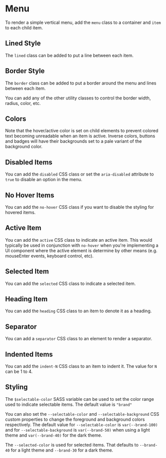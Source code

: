 
# Menu

To render a simple vertical menu, add the `menu` class to a container and
`item` to each child item.

<Example
  html={Menu}
  language="html"
  caption="Menu"
/>

## Lined Style

The `lined` class can be added to put a line between each item.

<Example
  html={Lined}
  language="html"
  caption="Lined"
/>

## Border Style

The `border` class can be added to put a border around the menu and lines
between each item.

<Example
  html={Border}
  language="html"
  caption="Border"
/>

You can add any of the other <BorderLink/> utility classes to control the
border width, radius, color, etc.

<Example
  html={Radius}
  language="html"
  caption="Border Style"
/>

## Colors

Note that the hover/active color is set on child elements to prevent colored
text becoming unreadable when an item is active.  Inverse colors, buttons and
badges will have their backgrounds set to a pale variant of the background
color.

<Example
  html={Color}
  language="html"
  caption="Colors"
/>

## Disabled Items

You can add the `disabled` CSS class or set the `aria-disabled` attribute to
`true` to disable an option in the menu.

<Example
  html={Disabled}
  language="html"
  caption="Disabled Items"
/>

## No Hover Items

You can add the `no-hover` CSS class if you want to disable the styling for
hovered items.

<Example
  html={NoHover}
  language="html"
  caption="No Hover Items"
/>

## Active Item

You can add the `active` CSS class to indicate an active item.  This would
typically be used in conjunction with `no-hover` when you're implementing a
UI component where the active element is determine by other means (e.g.
mouseEnter events, keyboard control, etc).

<Example
  html={Active}
  language="html"
  caption="Active Item"
/>

## Selected Item

You can add the `selected` CSS class to indicate a selected item.

<Example
  html={Selected}
  language="html"
  caption="Selected Item"
/>

## Heading Item

You can add the `heading` CSS class to an item to denote it as a heading.

<Example
  html={Heading}
  language="html"
  caption="Heading Item"
/>

## Separator

You can add a `separator` CSS class to an element to render a separator.

<Example
  html={Separator}
  language="html"
  caption="Item Separator"
/>

## Indented Items

You can add the `indent-N` CSS class to an item to indent it. The value for
`N` can be 1 to 4.

<Example
  html={Indent}
  language="html"
  caption="Indented Items"
/>

## Styling

The `$selectable-color` SASS variable can be used to set the color range used
to indicate selectable items.  The default value is `"brand"`

You can also set the `--selectable-color` and `--selectable-background` CSS
custom properties to change the foreground and background colors respectively.
The default value for `--selectable-color` is `var(--brand-100)` and for
`--selectable-background` is `var(--brand-50)` when using a light theme and
`var(--brand-40)` for the dark theme.

The `--selected-color` is used for selected items. That defaults to
`--brand-40` for a light theme and `--brand-30` for a dark theme.

